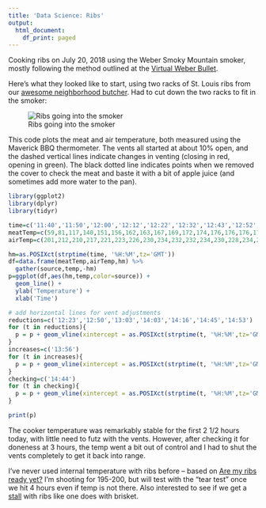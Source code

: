 ```yaml
---
title: 'Data Science: Ribs'
output:
  html_document:
    df_print: paged
---
```


Cooking ribs on July 20, 2018 using the Weber Smoky Mountain smoker, mostly following the method outlined at the [Virtual Weber Bullet](http://virtualweberbullet.com/rib2.html).  

Here's what they looked like to start, using two racks of St. Louis ribs from our [awesome neighborhood butcher](http://avedanos.com/). Had to cut down the two racks to fit in the smoker:

![Ribs going into the smoker](ribs_start.png)

This code plots the meat and air temperature, both measured using the Maverick BBQ thermometer.  The vents all started at about 10% open, and the dashed vertical lines indicate changes in venting (closing in red, opening in green). The black dotted line indicates points when we removed the cover to check the meat and baste it with a bit of apple juice (and sometimes add more water to the pan).

```r
library(ggplot2)
library(dplyr)
library(tidyr)

time=c('11:40','11:50','12:00','12:12','12:22','12:32','12:43','12:52','13:03','13:14','13:24','13:36','13:51','13:57','14:03','14:15','14:29','14:41',"14:52","14:54",'15:00','15:06')
meatTemp=c(59,81,117,140,151,156,162,163,167,169,172,174,176,176,176,178,178,180,176,174,172,172)
airTemp=c(201,212,210,217,221,223,226,230,234,232,232,234,230,228,234,237,232,241,252,279,265,259)

hm=as.POSIXct(strptime(time, '%H:%M',tz='GMT')) 
df=data.frame(meatTemp,airTemp,hm) %>%
  gather(source,temp,-hm)
p=ggplot(df,aes(hm,temp,color=source)) + 
  geom_line() + 
  ylab('Temperature') +
  xlab('Time') 

# add horizontal lines for vent adjustments
reductions=c('12:23','12:50','13:03','14:03','14:16','14:45','14:53')
for (t in reductions){
  p = p + geom_vline(xintercept = as.POSIXct(strptime(t, '%H:%M',tz='GMT')) ,linetype='dashed',size=0.5,color='red')
}
increases=c('13:56')
for (t in increases){
  p = p + geom_vline(xintercept = as.POSIXct(strptime(t, '%H:%M',tz='GMT')) ,linetype='dashed',size=0.5,color='green')
}
checking=c('14:44')
for (t in checking){
  p = p + geom_vline(xintercept = as.POSIXct(strptime(t, '%H:%M',tz='GMT')) ,linetype='dotted',size=0.5,color='black')
}

print(p) 

```

The cooker temperature was remarkably stable for the first 2 1/2 hours today, with little need to futz with the vents.  However, after checking it for doneness at 3 hours, the temp went a bit out of control and I had to shut the vents completely to get it back into range.

I've never used internal temperature with ribs before -- based on [Are my ribs ready yet?](https://amazingribs.com/tested-recipes/pork-ribs-recipes/are-my-ribs-ready-yet) I'm shooting for 195-200, but will test with the "tear test" once we hit 4 hours even if temp is not there.  Also interested to see if we get a [stall](https://amazingribs.com/more-technique-and-science/more-cooking-science/understanding-and-beating-barbecue-stall-bane-all) with ribs like one does with brisket.  
